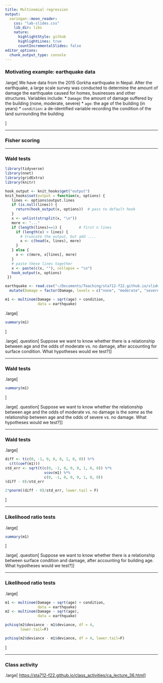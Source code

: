 ```yaml
---
title: Multinomial regression
output:
  xaringan::moon_reader:
    css: "lab-slides.css"
    lib_dir: libs
    nature:
      highlightStyle: github
      highlightLines: true
      countIncrementalSlides: false
editor_options: 
  chunk_output_type: console
---
```


### Motivating example: earthquake data

.large[
We have data from the 2015 Gorkha earthquake in Nepal. After the earthquake, a large scale survey was conducted to determine the amount of damage the earthquake caused for homes, businesses and other structures. Variables include:
* `Damage`: the amount of damage suffered by the building (none, moderate, severe)
* `age`: the age of the building (in years)
* `condition`: a de-identified variable recording the condition of the land surrounding the building

]

---

### Fisher scoring

---

### Wald tests

```r
library(tidyverse)
library(nnet)
library(gridExtra)
library(knitr)

hook_output <- knit_hooks$get("output")
knit_hooks$set(output = function(x, options) {
   lines <- options$output.lines
   if (is.null(lines)) {
     return(hook_output(x, options))  # pass to default hook
   }
   x <- unlist(strsplit(x, "\n"))
   more <- "..."
   if (length(lines)==1) {        # first n lines
     if (length(x) > lines) {
       # truncate the output, but add ....
       x <- c(head(x, lines), more)
     }
   } else {
     x <- c(more, x[lines], more)
   }
   # paste these lines together
   x <- paste(c(x, ""), collapse = "\n")
   hook_output(x, options)
 })

earthquake <- read.csv("~/Documents/Teaching/sta712-f22.github.io/slides/earthquake_small.csv") %>%
  mutate(Damage = factor(Damage, levels = c("none", "moderate", "severe")))

m1 <- multinom(Damage ~ sqrt(age) + condition,
               data = earthquake)

```

.large[
```r
summary(m1)
```
]

.large[
.question[
Suppose we want to know whether there is a relationship between age and the odds of moderate vs. no damage, after accounting for surface condition. What hypotheses would we test?
]
]

---

### Wald tests

.large[
```r
summary(m1)
```
]

.large[
.question[
Suppose we want to know whether the relationship between age and the odds of moderate vs. no damage is the *same* as the relationship between age and the odds of severe vs. no damage. What hypotheses would we test?
]
]

---

### Wald tests

.large[
```r
diff <- t(c(0, -1, 0, 0, 0, 1, 0, 0)) %*% 
  c(t(coef(m1)))
std_err <- sqrt(t(c(0, -1, 0, 0, 0, 1, 0, 0)) %*% 
                  vcov(m1) %*% 
                  c(0, -1, 0, 0, 0, 1, 0, 0))
(diff - 0)/std_err

2*pnorm((diff - 0)/std_err, lower.tail = F)
```
]

---

### Likelihood ratio tests

.large[
```r
summary(m1)
```
]

.large[
.question[
Suppose we want to know whether there is a relationship between surface condition and damage, after accounting for building age. What hypotheses would we test?
]
]

---

### Likelihood ratio tests

.large[
```r
m1 <- multinom(Damage ~ sqrt(age) + condition,
               data = earthquake)
m2 <- multinom(Damage ~ sqrt(age),
               data = earthquake)

pchisq(m2$deviance - m1$deviance, df = 4, 
       lower.tail=F)
```

```r
pchisq(m2$deviance - m1$deviance, df = 4, lower.tail=F)
```
]

---

### Class activity

.large[
[https://sta712-f22.github.io/class_activities/ca_lecture_36.html](https://sta712-f22.github.io/class_activities/ca_lecture_36.html)
]